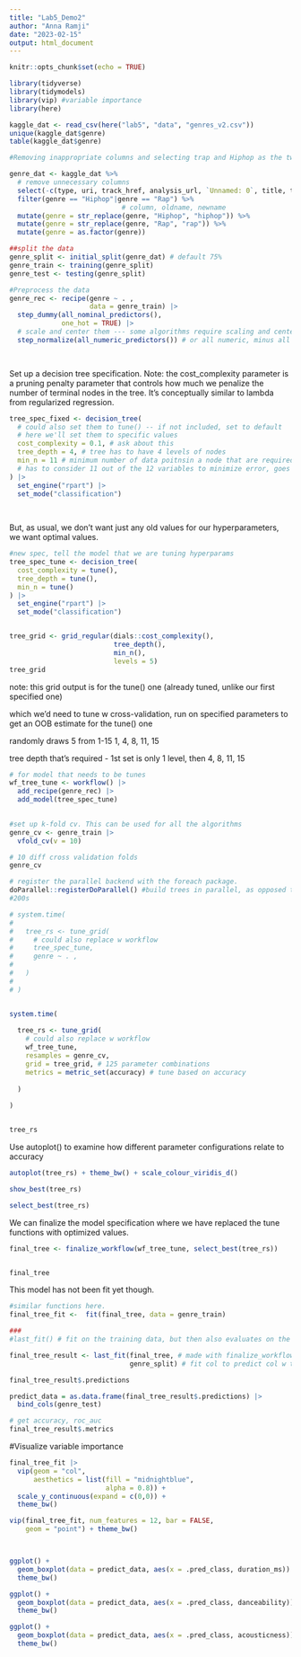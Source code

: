 ```yaml
---
title: "Lab5_Demo2"
author: "Anna Ramji"
date: "2023-02-15"
output: html_document
---
```


```r
knitr::opts_chunk$set(echo = TRUE)

library(tidyverse)
library(tidymodels)
library(vip) #variable importance
library(here)
```


```r
kaggle_dat <- read_csv(here("lab5", "data", "genres_v2.csv"))
unique(kaggle_dat$genre)
table(kaggle_dat$genre)

#Removing inappropriate columns and selecting trap and Hiphop as the two genres here and making case consistent

genre_dat <- kaggle_dat %>%
  # remove unnecessary columns
  select(-c(type, uri, track_href, analysis_url, `Unnamed: 0`, title, tempo, id, song_name)) %>%
  filter(genre == "Hiphop"|genre == "Rap") %>%
                            # column, oldname, newname
  mutate(genre = str_replace(genre, "Hiphop", "hiphop")) %>%
  mutate(genre = str_replace(genre, "Rap", "rap")) %>%
  mutate(genre = as.factor(genre))
```

```r
##split the data
genre_split <- initial_split(genre_dat) # default 75% 
genre_train <- training(genre_split)
genre_test <- testing(genre_split)
```

```r
#Preprocess the data
genre_rec <- recipe(genre ~ . ,
                    data = genre_train) |>
  step_dummy(all_nominal_predictors(),
             one_hot = TRUE) |> 
  # scale and center them --- some algorithms require scaling and centering (normalizing) -- not all, but it's a good thing to process all data like this (reducing outliers) -- random forest not required, but a "why not"
  step_normalize(all_numeric_predictors()) # or all numeric, minus all outcomes

 
```

Set up a decision tree specification. Note: the cost_complexity parameter is a pruning penalty parameter that controls how much we penalize the number of terminal nodes in the tree.  It's conceptually similar to lambda from regularized regression.

```r
tree_spec_fixed <- decision_tree(
  # could also set them to tune() -- if not included, set to default
  # here we'll set them to specific values 
  cost_complexity = 0.1, # ask about this 
  tree_depth = 4, # tree has to have 4 levels of nodes
  min_n = 11 # minimum number of data poitnsin a node that are required for the node to be split further
  # has to consider 11 out of the 12 variables to minimize error, goes from there 
) |> 
  set_engine("rpart") |> 
  set_mode("classification")
  
  
```

But, as usual, we don't want just any old values for our hyperparameters, we want optimal values.
```r
#new spec, tell the model that we are tuning hyperparams
tree_spec_tune <- decision_tree(
  cost_complexity = tune(),
  tree_depth = tune(), 
  min_n = tune() 
) |> 
  set_engine("rpart") |> 
  set_mode("classification")


tree_grid <- grid_regular(dials::cost_complexity(), 
                          tree_depth(),
                          min_n(),
                          levels = 5)
tree_grid
```
note: this grid output is for the tune() one (already tuned, unlike our first specified one)

which we'd need to tune w cross-validation, run on specified parameters to get an OOB estimate for the tune() one

randomly draws 5 from 1-15
1, 4, 8, 11, 15

tree depth that's required - 1st set is only 1 level, then 4, 8, 11, 15 



```r
# for model that needs to be tunes
wf_tree_tune <- workflow() |> 
  add_recipe(genre_rec) |> 
  add_model(tree_spec_tune)
  
```

```r
#set up k-fold cv. This can be used for all the algorithms
genre_cv <- genre_train |> 
  vfold_cv(v = 10)

# 10 diff cross validation folds
genre_cv

```

```r
# register the parallel backend with the foreach package.
doParallel::registerDoParallel() #build trees in parallel, as opposed to sequentially, so it doesn't take so long to run (make models go faster)
#200s

# system.time(
#   
#   tree_rs <- tune_grid(
#     # could also replace w workflow
#     tree_spec_tune,
#     genre ~ . ,
#     
#   )
#   
# )


system.time(
  
  tree_rs <- tune_grid(
    # could also replace w workflow
    wf_tree_tune,
    resamples = genre_cv,
    grid = tree_grid, # 125 parameter combinations
    metrics = metric_set(accuracy) # tune based on accuracy
    
  )
  
)


tree_rs
```
Use autoplot() to examine how different parameter configurations relate to accuracy 
```r
autoplot(tree_rs) + theme_bw() + scale_colour_viridis_d()


```

```r
show_best(tree_rs)

select_best(tree_rs)
```

We can finalize the model specification where we have replaced the tune functions with optimized values.

```r
final_tree <- finalize_workflow(wf_tree_tune, select_best(tree_rs))


final_tree
```

This model has not been fit yet though.

```r
#similar functions here.
final_tree_fit <-  fit(final_tree, data = genre_train)

###
#last_fit() # fit on the training data, but then also evaluates on the test data 

final_tree_result <- last_fit(final_tree, # made with finalize_workflow
                              genre_split) # fit col to predict col w the testing data

final_tree_result$.predictions

predict_data = as.data.frame(final_tree_result$.predictions) |> 
  bind_cols(genre_test)

# get accuracy, roc_auc
final_tree_result$.metrics
```

#Visualize variable importance
```r
final_tree_fit |> 
  vip(geom = "col",
      aesthetics = list(fill = "midnightblue", 
                        alpha = 0.8)) +
  scale_y_continuous(expand = c(0,0)) +
  theme_bw()

vip(final_tree_fit, num_features = 12, bar = FALSE,
    geom = "point") + theme_bw()



ggplot() +
  geom_boxplot(data = predict_data, aes(x = .pred_class, duration_ms)) +
  theme_bw()

ggplot() +
  geom_boxplot(data = predict_data, aes(x = .pred_class, danceability)) +
  theme_bw()

ggplot() +
  geom_boxplot(data = predict_data, aes(x = .pred_class, acousticness)) + # not much diff, reflective of the variable importance plot
  theme_bw()
```




```r



```

